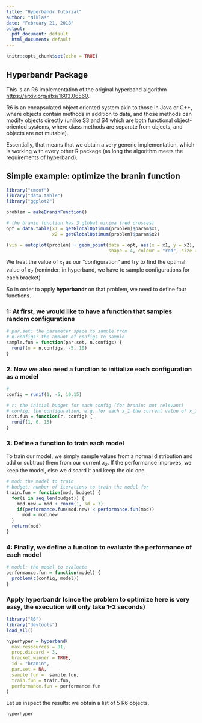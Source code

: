 ```yaml
---
title: "Hyperbandr Tutorial"
author: "Niklas"
date: "February 21, 2018"
output:
  pdf_document: default
  html_document: default
---
```


```r
knitr::opts_chunk$set(echo = TRUE)
```

## Hyperbandr Package

This is an R6 implementation of the original hyperband algorithm  <https://arxiv.org/abs/1603.06560>.

R6 is an encapsulated object oriented system akin to those in Java or C++, where objects contain methods in addition to data, and those methods can modify objects directly (unlike S3 and S4 which are both functional object-oriented systems, where class methods are separate from objects, and objects are not mutable).

Essentially, that means that we obtain a very generic implementation, which is working with every other R package (as long the algorithm meets the requirements of hyperband).

## Simple example: optimize the branin function

```r
library("smoof")
library("data.table")
library("ggplot2")
```

```r
problem = makeBraninFunction()

# the branin function has 3 global minima (red crosses)
opt = data.table(x1 = getGlobalOptimum(problem)$param$x1, 
                 x2 = getGlobalOptimum(problem)$param$x2)

(vis = autoplot(problem) + geom_point(data = opt, aes(x = x1, y = x2), 
                                      shape = 4, colour = "red", size = 5))

```

We treat the value of $x_1$ as our "configuration" and try to find the optimal value of $x_2$ (reminder: in hyperband, we have to sample configurations for each bracket)

So in order to apply $\textbf{hyperbandr}$ on that problem, we need to define four functions.

### 1: At first, we would like to have a function that samples random configurations

```r
# par.set: the parameter space to sample from
# n.configs: the amount of configs to sample
sample.fun = function(par.set, n.configs) {
  runif(n = n.configs, -5, 10)
}
```

### 2: Now we also need a function to initialize each configuration as a model

```r
# 
config = runif(1, -5, 10.15)

# r: the initial budget for each config (for branin: not relevant)
# config: the configuration, e.g. for each x_1 the current value of x_2
init.fun = function(r, config) {
  runif(1, 0, 15)
}
```

### 3: Define a function to train each model

To train our model, we simply sample values from a normal distribution and add or subtract them from our current $x_2$.
If the performance improves, we keep the model, else we discard it and keep the old one.

```r
# mod: the model to train
# budget: number of iterations to train the model for
train.fun = function(mod, budget) {
  for(i in seq_len(budget)) {
    mod.new = mod + rnorm(1, sd = 3)
    if(performance.fun(mod.new) < performance.fun(mod))
      mod = mod.new
  }
  return(mod)
}
```

### 4: Finally, we define a function to evaluate the performance of each model

```r
# model: the model to evaluate 
performance.fun = function(model) {
  problem(c(config, model))
}
```

### Apply hyperbandr (since the problem to optimize here is very easy, the execution will only take 1-2 seconds)

```r
library("R6")
library("devtools")
load_all()
```

```r
hyperhyper = hyperband(
  max.ressources = 81, 
  prop.discard = 3, 
  bracket.winner = TRUE,
  id = "branin", 
  par.set = NA, 
  sample.fun =  sample.fun, 
  train.fun = train.fun, 
  performance.fun = performance.fun
)
```

\newpage
Let us inspect the results: we obtain a list of 5 R6 objects.
```r
hyperhyper
```

